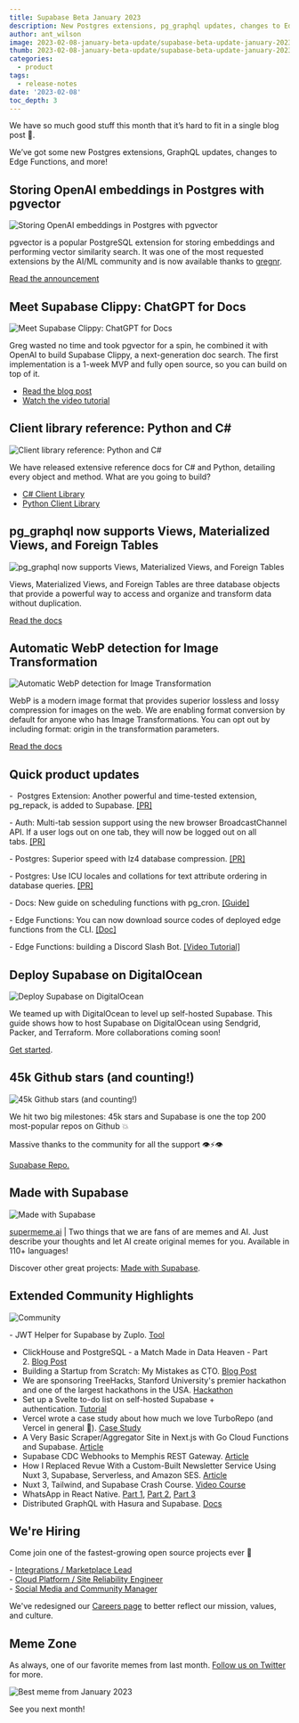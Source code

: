```yaml
---
title: Supabase Beta January 2023
description: New Postgres extensions, pg_graphql updates, changes to Edge Functions, and more!
author: ant_wilson
image: 2023-02-08-january-beta-update/supabase-beta-update-january-2023.jpg
thumb: 2023-02-08-january-beta-update/supabase-beta-update-january-2023.jpg
categories:
  - product
tags:
  - release-notes
date: '2023-02-08'
toc_depth: 3
---
```


We have so much good stuff this month that it’s hard to fit in a single blog post 🚢.

We’ve got some new Postgres extensions, GraphQL updates, changes to Edge Functions, and more!

## Storing OpenAI embeddings in Postgres with pgvector

![Storing OpenAI embeddings in Postgres with pgvector](/images/blog/2023-02-08-january-beta-update/pgvector.png)

pgvector is a popular PostgreSQL extension for storing embeddings and performing vector similarity search. It was one of the most requested extensions by the AI/ML community and is now available thanks to [gregnr](https://github.com/gregnr).

[Read the announcement](https://supabase.com/blog/openai-embeddings-postgres-vector)

## Meet Supabase Clippy: ChatGPT for Docs

![Meet Supabase Clippy: ChatGPT for Docs](/images/blog/2023-02-08-january-beta-update/chatgpt-for-supabase-docs.png)

Greg wasted no time and took pgvector for a spin, he combined it with OpenAI to build Supabase Clippy, a next-generation doc search. The first implementation is a 1-week MVP and fully open source, so you can build on top of it.

- [Read the blog post](https://supabase.com/blog/chatgpt-supabase-docs)
- [Watch the video tutorial](https://www.youtube.com/watch?v=Yhtjd7yGGGA)

## Client library reference: Python and C#

![Client library reference: Python and C#](/images/blog/2023-02-08-january-beta-update/references.png)

We have released extensive reference docs for C# and Python, detailing every object and method. What are you going to build?

- [C# Client Library](https://supabase.com/docs/reference/csharp/)
- [Python Client Library](https://supabase.com/docs/reference/python/initializing)

## pg_graphql now supports Views, Materialized Views, and Foreign Tables

![pg_graphql now supports Views, Materialized Views, and Foreign Tables](/images/blog/2023-02-08-january-beta-update/pg-graphql.png)

Views, Materialized Views, and Foreign Tables are three database objects that provide a powerful way to access and organize and transform data without duplication.

[Read the docs](https://supabase.github.io/pg_graphql/views/)

## Automatic WebP detection for Image Transformation

![Automatic WebP detection for Image Transformation](/images/blog/2023-02-08-january-beta-update/image-transformation.png)

WebP is a modern image format that provides superior lossless and lossy compression for images on the web. We are enabling format conversion by default for anyone who has Image Transformations. You can opt out by including format: origin in the transformation parameters.

[Read the docs](https://supabase.com/docs/guides/storage/serving/image-transformations#automatic-image-optimisation-webp)

## Quick product updates

-  Postgres Extension: Another powerful and time-tested extension, pg_repack, is added to Supabase. [[PR]](https://github.com/supabase/postgres/pull/492)

- Auth: Multi-tab session support using the new browser BroadcastChannel API. If a user logs out on one tab, they will now be logged out on all tabs. [[PR]](https://github.com/supabase/gotrue-js/pull/566)

- Postgres: Superior speed with lz4 database compression. [[PR]](https://github.com/supabase/postgres/pull/490)

- Postgres: Use ICU locales and collations for text attribute ordering in database queries. [[PR]](https://github.com/supabase/postgres/pull/491)

- Docs: New guide on scheduling functions with pg_cron. [[Guide]](https://supabase.com/docs/guides/functions/schedule-functions)

- Edge Functions: You can now download source codes of deployed edge functions from the CLI. [[Doc]](https://supabase.com/docs/reference/cli/supabase-functions-download)

- Edge Functions: building a Discord Slash Bot. [[Video Tutorial]](https://www.youtube.com/watch?v=J24Bvo_m7DM)

## Deploy Supabase on DigitalOcean

![Deploy Supabase on DigitalOcean](/images/blog/2023-02-08-january-beta-update/self-host-supabase-digital-ocean.png)

We teamed up with DigitalOcean to level up self-hosted Supabase. This guide shows how to host Supabase on DigitalOcean using Sendgrid, Packer, and Terraform. More collaborations coming soon!

[Get started](https://docs.digitalocean.com/developer-center/hosting-supabase-on-digitalocean/).

## 45k Github stars (and counting!)

![45k Github stars (and counting!)](/images/blog/2023-02-08-january-beta-update/github-45k.png)

We hit two big milestones: 45k stars and Supabase is one the top 200 most-popular repos on Github 💥

Massive thanks to the community for all the support 👁️⚡️👁️

[Supabase Repo.](https://github.com/supabase/supabase)

## Made with Supabase

![Made with Supabase](/images/blog/2022-12-07-november-beta-update/madewithsupabase.jpg)

[supermeme.ai](https://www.supermeme.ai/) | Two things that we are fans of are memes and AI. Just describe your thoughts and let AI create original memes for you. Available in 110+ languages!

Discover other great projects: [Made with Supabase](https://www.madewithsupabase.com/).

## Extended Community Highlights

![Community](/images/blog/2022-june/community.jpg)

- JWT Helper for Supabase by Zuplo. [Tool](https://zuplo.com/blog/2023/01/05/supabase-jwt-auth-helper/) <br/>

- ClickHouse and PostgreSQL - a Match Made in Data Heaven - Part 2. [Blog Post](https://clickhouse.com/blog/migrating-data-between-clickhouse-postgres-part-2)
- Building a Startup from Scratch: My Mistakes as CTO. [Blog Post](https://egor-romanov.medium.com/building-a-startup-from-scratch-my-mistakes-as-cto-b20b463e0058)
- We are sponsoring TreeHacks, Stanford University's premier hackathon and one of the largest hackathons in the USA. [Hackathon](https://www.treehacks.com)
- Set up a Svelte to-do list on self-hosted Supabase + authentication. [Tutorial](https://blog.cpbprojects.me/set-up-a-svelte-todo-list-on-self-hosted-supabase-email-sign-up-google-facebook-auth-host-on-github-pages)
- Vercel wrote a case study about how much we love TurboRepo (and Vercel in general 🖤). [Case Study](https://vercel.com/customers/how-supabase-elevated-their-developer-experience-with-turborepo)
- A Very Basic Scraper/Aggregator Site in Next.js with Go Cloud Functions and Supabase. [Article](https://chriscoyier.net/2023/01/23/a-very-basic-scraper-aggregator-site-in-next-js-with-go-cloud-functions-and-supabase/)
- Supabase CDC Webhooks to Memphis REST Gateway. [Article](https://memphis.dev/blog/supabase-cdc-webhooks-to-memphis-rest-gateway/)
- How I Replaced Revue With a Custom-Built Newsletter Service Using Nuxt 3, Supabase, Serverless, and Amazon SES. [Article](https://mokkapps.de/blog/how-i-replaced-revue-with-a-custom-built-newsletter-service-using-nuxt-3-supabase-serverless-and-amazon-ses/)
- Nuxt 3, Tailwind, and Supabase Crash Course. [Video Course](https://www.youtube.com/watch?v=A-G6lPHctPs)
- WhatsApp in React Native. [Part 1](https://dev.to/jacksbridger/whatsapp-ui-in-react-native-part-1-4nbm), [Part 2](https://dev.to/nsmet/chat-backend-with-supabase-socketio-55nn), [Part 3](https://dev.to/jacksbridger/whatsapp-in-react-native-part-3-1gmf)
- Distributed GraphQL with Hasura and Supabase. [Docs](https://www.section.io/docs/tutorials/distributed-apis/distributed-hasura-supabase/)

## We're Hiring

Come join one of the fastest-growing open source projects ever 🤗

- [Integrations / Marketplace Lead](https://boards.greenhouse.io/supabase/jobs/4775849004) <br/>
- [Cloud Platform / Site Reliability Engineer](https://boards.greenhouse.io/supabase/jobs/4307459004) <br/>
- [Social Media and Community Manager](https://boards.greenhouse.io/supabase/jobs/4777008004)

We've redesigned our [Careers page](https://supabase.com/careers) to better reflect our mission, values, and culture.

## Meme Zone

As always, one of our favorite memes from last month. [Follow us on Twitter](https://twitter.com/supabase) for more.

![Best meme from January 2023](/images/blog/2023-02-08-january-beta-update/beta-update-january-meme.jpeg)

See you next month!
